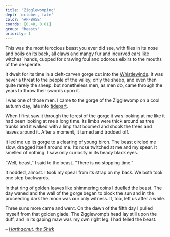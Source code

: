 ```yaml
---
title: 'Zigglewomping'
dept: 'october, fate'
color: '#FFBA5E'
coords: [0.48, 0.61]
group: 'beasts'
priority: 1
---
```


This was the most ferocious beast you ever did see, with flies in its nose and boils on its back, all claws and mangy fur and incurved ears like witches’ hands, cupped for drawing foul and odorous elixirs to the mouths of the desperate.

It dwelt for its time in a cleft-carven gorge cut into the [Whistlewinds](whistlewinds). It was never a threat to the people of the valley, only the sheep, and even then quite rarely the sheep, but nonetheless men, as men do, came through the years to throw their swords upon it.

I was one of those men. I came to the gorge of the Zigglewomp on a cool autumn day, late into [tidepart](octobering).

When I first saw it through the forest of the gorge it was looking at me like it had been looking at me a long time. Its limbs were thick around as tree trunks and it walked with a limp that boomed and shook the trees and leaves around it. After a moment, it turned and trodded off.

It led me up its gorge to a clearing of young birch. The beast circled me slow, dragged itself around me. Its nose twitched at me and my spear. It smelled of nothing. I saw only curiosity in its beady black eyes.

“Well, beast,” I said to the beast. “There is no stopping time.”

It nodded, almost. I took my spear from its strap on my back. We both took one step backwards.

In that ring of golden leaves like shimmering coins I duelled the beast. The day waned and the wall of the gorge began to block the sun and in the proceeding dark the moon was our only witness. It, too, left us after a while.

Three suns more came and went. On the dawn of the fifth day I pulled myself from that golden glade. The Zigglewomp’s head lay still upon the duff, and in its gaping maw was my own right leg. I had felled the beast.

_&ndash; [Harthacnut, the Shirk](harthacnut)_